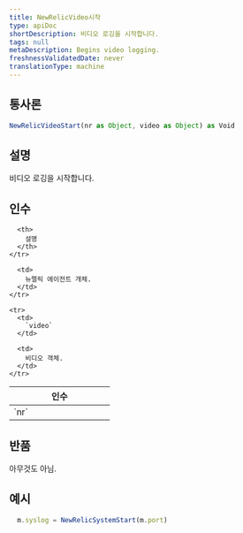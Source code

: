 ```yaml
---
title: NewRelicVideo시작
type: apiDoc
shortDescription: 비디오 로깅을 시작합니다.
tags: null
metaDescription: Begins video logging.
freshnessValidatedDate: never
translationType: machine
---
```


## 통사론

```js
NewRelicVideoStart(nr as Object, video as Object) as Void
```

## 설명

비디오 로깅을 시작합니다.

## 인수

<table>
  <thead>
    <tr>
      <th width="25%">
        인수
      </th>

      <th>
        설명
      </th>
    </tr>
  </thead>

  <tbody>
    <tr>
      <td>
        `nr`
      </td>

      <td>
        뉴렐릭 에이전트 개체.
      </td>
    </tr>

    <tr>
      <td>
        `video`
      </td>

      <td>
        비디오 객체.
      </td>
    </tr>
  </tbody>
</table>

## 반품

아무것도 아님.

## 예시

```js
  m.syslog = NewRelicSystemStart(m.port)
```